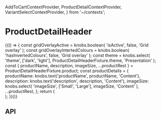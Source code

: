   AddToCartContextProvider,
  ProductDetailContextProvider,
  VariantSelectContextProvider,
} from '~/contexts';

<Meta title="Components/ProductDetailHeader" component={ProductDetailHeader} />

# ProductDetailHeader

<Preview>
  <Story name="Base component">
    {(() => {
      const gridOverlayActive = knobs.boolean(
        'isActive',
        false,
        'Grid overlay'
      );
      const gridOverlayIntertedColours = knobs.boolean(
        'hasInvertedColours',
        false,
        'Grid overlay'
      );
      const theme = knobs.select(
        'theme',
        ['dark', 'light'],
        ProductDetailHeaderFixture.theme,
        'Presentation'
      );
      const {
        productName,
        description,
        imageSize,
        ...productRest
      } = ProductDetailHeaderFixture.product;
      const productDetails = {
        productName: knobs.text('productName', productName, 'Content'),
        description: knobs.text('description', description, 'Content'),
        imageSize: knobs.select(
          'imageSize',
          ['Small', 'Large'],
          imageSize,
          'Content'
        ),
        ...productRest,
      };
      return (
        <div>
          <GridOverlay
            isActive={gridOverlayActive}
            hasInvertedColours={gridOverlayIntertedColours}
          />
          <AddToCartContextProvider onClick={mockAddToCartButtonOnClick}>
            <ProductDetailContextProvider product={productDetails}>
              <VariantSelectContextProvider
                variants={ProductDetailHeaderFixture.product.variantOptions}
              >
                <ProductDetailHeader
                  breadcrumbs={ProductDetailHeaderFixture.breadcrumbs}
                  className={ProductDetailHeaderFixture.className}
                  copy={{
                    addToCart: AddToCartButtonFixture.copy,
                    size: ProductDetailBodyFixture.copy.size,
                    upSellProductLabel:
                      ProductDetailBodyFixture.copy.upSellProductLabel,
                  }}
                  theme={theme}
                />
                <SecondaryMessage {...SecondaryMessageFixture} />
              </VariantSelectContextProvider>
            </ProductDetailContextProvider>
          </AddToCartContextProvider>
        </div>
      );
    })()}
  </Story>
</Preview>

## API

<Props of={ProductDetailHeader} />
